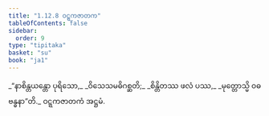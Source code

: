 ```yaml
---
title: "1.12.8 ဝဋ္ဋကဇာတက"
tableOfContents: false
sidebar:
  order: 9
type: "tipitaka"
basket: "su"
book: "ja1"
---
```



<DynamicBreadcrumb />

<Division number="118" book="ja1">

<Paragraph number="261" type="verses" book="ja1">
_“နာစိန္တယန္တော ပုရိသော,_  
_ဝိသေသမဓိဂစ္ဆတိ;_  
_စိန္တိတဿ ဖလံ ပဿ,_  
_မုတ္တောသ္မိ ဝဓဗန္ဓနာ”တိ._  


</Paragraph>
</Division>

<Paragraph number="262" type="center" book="ja1">
ဝဋ္ဋကဇာတကံ အဋ္ဌမံ.
</Paragraph>